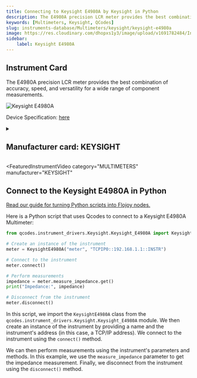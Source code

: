 ```yaml
---
title: Connecting to Keysight E4980A by Keysight in Python
description: The E4980A precision LCR meter provides the best combination of accuracy, speed, and versatility for a wide range of component measurements.
keywords: [Multimeters, Keysight, QCodes] 
slug: instruments-database/Multimeters/keysight/keysight-e4980a 
image: https://res.cloudinary.com/dhopxs1y3/image/upload/v1691782484/Instruments/Multimeters/Keysight-E4980A/Keysight-E4980A.png
sidebar:
    label: Keysight E4980A 
---
```



## Instrument Card

The E4980A precision LCR meter provides the best combination of accuracy, speed, and versatility for a wide range of component measurements.

![Keysight E4980A](https://res.cloudinary.com/dhopxs1y3/image/upload/v1691782484/Instruments/Multimeters/Keysight-E4980A/Keysight-E4980A.png)

Device Specification: [here](https://www.keysight.com/us/en/assets/7018-01355/data-sheets/5989-4435.pdf)

<details style={{ marginTop: "15px"}}>
<summary><h2 style={{display:'inline'}}>Manufacturer card: KEYSIGHT</h2></summary>

![KEYSIGHT](https://res.cloudinary.com/dhopxs1y3/image/upload/v1692125973/Instruments/Vendor%20Logos/Keysight.png)

Keysight Technologies, or Keysight, is an American company that manufactures electronics test and measurement equipment and software

- Headquarters: USA
- Yearly Revenue (millions, USD): 5420
- Vendor Website: [here](https://www.keysight.com/us/en/home.html)

</details>


<FeaturedInstrumentVideo
  category="MULTIMETERS"
  manufacturer="KEYSIGHT"
></FeaturedInstrumentVideo>

## Connect to the Keysight E4980A in Python

[Read our guide for turning Python scripts into Flojoy nodes.](https://docs.flojoy.ai/contribution/blocks/custom-flojoy-block/)



<Tabs>
<TabItem value="Flojoy" label="Flojoy" className="flojoy-instrument-tabs">

<NodeCardCollection category="MULTIMETERS" manufacturer="Keysight"></NodeCardCollection>

</TabItem>
<TabItem value="QCodes" label="QCodes">

Here is a Python script that uses Qcodes to connect to a Keysight E4980A Multimeter:

```python
from qcodes.instrument_drivers.Keysight.Keysight_E4980A import KeysightE4980A

# Create an instance of the instrument
meter = KeysightE4980A("meter", "TCPIP0::192.168.1.1::INSTR")

# Connect to the instrument
meter.connect()

# Perform measurements
impedance = meter.measure_impedance.get()
print("Impedance:", impedance)

# Disconnect from the instrument
meter.disconnect()
```

In this script, we import the `KeysightE4980A` class from the `qcodes.instrument_drivers.Keysight.Keysight_E4980A` module. We then create an instance of the instrument by providing a name and the instrument's address (in this case, a TCP/IP address). We connect to the instrument using the `connect()` method.

We can then perform measurements using the instrument's parameters and methods. In this example, we use the `measure_impedance` parameter to get the impedance measurement. Finally, we disconnect from the instrument using the `disconnect()` method.

</TabItem>
</Tabs>